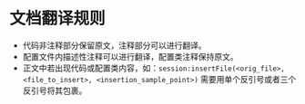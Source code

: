 # 文档翻译规则

- 代码非注释部分保留原文，注释部分可以进行翻译。
- 配置文件内描述性注释可以进行翻译，配置类注释保持原文。
- 正文中若出现代码或配置类内容，如：`session:insertFile(<orig_file>, <file_to_insert>, <insertion_sample_point>)` 需要用单个反引号或者三个反引号将其包裹。
